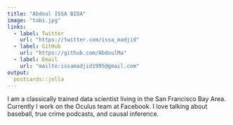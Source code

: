 ```yaml
---
title: "Abdoul ISSA BIDA"
image: "tobi.jpg"
links:
  - label: Twitter
    url: "https://twitter.com/issa_madjid"
  - label: GitHub
    url: "https://github.com/AbdoulMa"
  - label: Email
    url: "mailto:issamadjid1995@gmail.com"
output:
  postcards::jolla
---
```

 
I am a classically trained data scientist living in the San Francisco Bay Area. 
Currently I work on the Oculus team at Facebook. I love talking about baseball, 
true crime podcasts, and causal inference.
